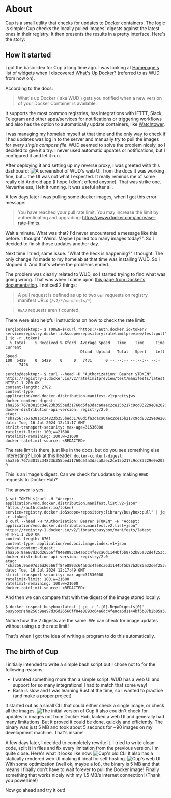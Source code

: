 
# About
Cup is a small utility that checks for updates to Docker containers. The logic is simple: Cup checks the locally pulled images' digests against the latest ones in their registry. It then presents the results in a pretty interface. Here's the story:

## How it started

I got the basic idea for Cup a long time ago. I was looking at [Homepage's list of widgets](https://gethomepage.dev/latest/widgets/) when I discovered [What's Up Docker?](https://github.com/getwud/wud) (referred to as WUD from now on).

According to the docs:

> What's up Docker ( aka WUD ) gets you notified when a new version of your Docker Container is available.

It supports the most common registries, has integrations with IFTTT, Slack, Telegram and other apps/services for notifications or triggering workflows and also has the option to automatically update containers, like [Watchtower](https://github.com/containrrr/watchtower).

I was managing my homelab myself at that time and the only way to check if I had updates was log in to the server and manually try to pull the images for *every single compose file*. WUD seemed to solve the problem nicely, so I decided to give it a try. I never used automatic updates or notifications, but I configured it and let it run.

After deploying it and setting up my reverse proxy, I was greeted with this dashboard:
<Image src="https://github.com/getwud/wud/blob/master/docs/ui/ui.png?raw=true" alt="A screenshot of WUD's web UI, from the docs" />
It was working fine, but... the UI was not what I expected. It really reminds me of some really old Android app (I hope I didn't offend anyone). That was strike one. Nevertheless, I left it running. It was useful after all.

A few days later I was pulling some docker images, when I got this error message:

> You have reached your pull rate limit. You may increase the limit by authenticating and upgrading: https://www.docker.com/increase-rate-limits.

Wait a minute. What was that? I'd never encountered a message like this before. I thought "Weird. Maybe I pulled too many images today?". So I decided to finish those updates another day.

Next time I tried, same issue. "What the heck is happening?" I thought. The only change I'd made to my homelab at that time was installing WUD. So I stopped it. And that's where the problems ended.

The problem was clearly related to WUD, so I started trying to find what was going wrong. That was when I came upon [this page from Docker's documentation](https://docs.docker.com/docker-hub/download-rate-limit/). I noticed 2 things:

> A pull request is defined as up to two `GET` requests on registry manifest URLs (`/v2/*/manifests/*`)

> `HEAD` requests aren't counted.

There were also helpful instructions on how to check the rate limit:

```
sergio@desktop:~ $ TOKEN=$(curl "https://auth.docker.io/token?service=registry.docker.io&scope=repository:ratelimitpreview/test:pull" | jq -r .token)
  % Total    % Received % Xferd  Average Speed   Time    Time     Time  Current
                                 Dload  Upload   Total   Spent    Left  Speed
100  5429    0  5429    0     0   7431      0 --:--:-- --:--:-- --:--:--  7426

sergio@desktop:~ $ curl --head -H "Authorization: Bearer $TOKEN" https://registry-1.docker.io/v2/ratelimitpreview/test/manifests/latest
HTTP/1.1 200 OK
content-length: 2782
content-type: application/vnd.docker.distribution.manifest.v1+prettyjws
docker-content-digest: sha256:767a3815c34823b355bed31760d5fa3daca0aec2ce15b217c9cd83229e0e2020
docker-distribution-api-version: registry/2.0
etag: "sha256:767a3815c34823b355bed31760d5fa3daca0aec2ce15b217c9cd83229e0e2020"
date: Tue, 16 Jul 2024 12:13:17 GMT
strict-transport-security: max-age=31536000
ratelimit-limit: 100;w=21600
ratelimit-remaining: 100;w=21600
docker-ratelimit-source: <REDACTED>
```

The rate limit is there, just like in the docs, but do you see something else interesting? Look at this header: `docker-content-digest: sha256:767a3815c34823b355bed31760d5fa3daca0aec2ce15b217c9cd83229e0e2020`

This is an image's digest. Can we check for updates by making `HEAD` requests to Docker Hub?

The answer is yes:

```
$ set TOKEN $(curl -H "Accept: application/vnd.docker.distribution.manifest.list.v2+json" "https://auth.docker.io/token?service=registry.docker.io&scope=repository:library/busybox:pull" | jq -r .token)
$ curl --head -H "Authorization: Bearer $TOKEN" -H "Accept: application/vnd.docker.distribution.manifest.v2.list+json" https://registry-1.docker.io/v2/library/busybox/manifests/latest
HTTP/1.1 200 OK
content-length: 6761
content-type: application/vnd.oci.image.index.v1+json
docker-content-digest: sha256:9ae97d36d26566ff84e8893c64a6dc4fe8ca6d1144bf5b87b2b85a32def253c7
docker-distribution-api-version: registry/2.0
etag: "sha256:9ae97d36d26566ff84e8893c64a6dc4fe8ca6d1144bf5b87b2b85a32def253c7"
date: Tue, 16 Jul 2024 12:17:49 GMT
strict-transport-security: max-age=31536000
ratelimit-limit: 100;w=21600
ratelimit-remaining: 100;w=21600
docker-ratelimit-source: <REDACTED>
```

And then we can compare that with the digest of the image stored locally:

```
$ docker inspect busybox:latest | jq -r '.[0].RepoDigests[0]'
busybox@sha256:9ae97d36d26566ff84e8893c64a6dc4fe8ca6d1144bf5b87b2b85a32def253c7
```

Notice how the 2 digests are the same. We can check for image updates without using up the rate limit!

That's when I got the idea of writing a program to do this automatically.

## The birth of Cup

I initially intended to write a simple bash script but I chose not to for the following reasons:

- I wanted something more than a simple script. WUD has a web UI and support for so many integrations! I had to match that some way!
- Bash is slow and I was learning Rust at the time, so I wanted to practice (and make a proper project)

It started out as a small CLI that could either check a single image, or check all the images.
<Image src={old_cup} alt="The initial version of Cup" />
It also couldn't check for updates to images not from Docker Hub, lacked a web UI and generally had many limitations. But it proved it could be done, quickly and efficiently. The binary was just 5 MB and took about 5 seconds for ~90 images on my development machine. That's insane!

A few days later, I decided to completely rewrite it. I tried to write clean code, split it in files and fix every limitation from the previous version. I'm quite close. Here's what it looks like now:
<Image src="https://github.com/sergi0g/cup/blob/main/screenshots/cup.gif?raw=true" alt="Cup's old CLI" />
It also has a statically rendered web UI making it ideal for self hosting.
<Image src={web_ui} alt="Cup's web UI"/>
With some optimization (well ok, maybe a lot), the binary is 5 MB and that means I finally don't have to wait forever to pull the Docker image! Finally something that works nicely with my 1.5 MB/s internet connection! (Thank you powerline!)

Now go ahead and try it out!